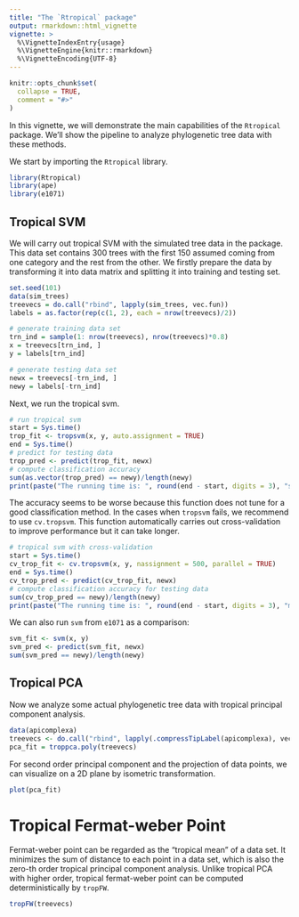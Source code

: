 ```yaml
---
title: "The `Rtropical` package"
output: rmarkdown::html_vignette
vignette: >
  %\VignetteIndexEntry{usage}
  %\VignetteEngine{knitr::rmarkdown}
  %\VignetteEncoding{UTF-8}
---
```


```r
knitr::opts_chunk$set(
  collapse = TRUE,
  comment = "#>"
)
``` 

In this vignette, we will demonstrate the main capabilities of the `Rtropical` package. We'll show the pipeline to analyze phylogenetic tree data with these methods. 

We start by importing the `Rtropical` library.

```r
library(Rtropical)
library(ape)
library(e1071)
```


## Tropical SVM   

We will carry out tropical SVM with the simulated tree data in the package. This data set contains 300 trees with the first 150 assumed coming from one category and the rest from the other. We firstly prepare the data by transforming it into data matrix and splitting it into training and testing set.
```r
set.seed(101)
data(sim_trees)
treevecs = do.call("rbind", lapply(sim_trees, vec.fun))
labels = as.factor(rep(c(1, 2), each = nrow(treevecs)/2))

# generate training data set
trn_ind = sample(1: nrow(treevecs), nrow(treevecs)*0.8)
x = treevecs[trn_ind, ]
y = labels[trn_ind]

# generate testing data set
newx = treevecs[-trn_ind, ]
newy = labels[-trn_ind]
``` 

Next, we run the tropical svm.
```r
# run tropical svm
start = Sys.time()
trop_fit <- tropsvm(x, y, auto.assignment = TRUE)
end = Sys.time()
# predict for testing data
trop_pred <- predict(trop_fit, newx)
# compute classification accuracy
sum(as.vector(trop_pred) == newy)/length(newy)
print(paste("The running time is: ", round(end - start, digits = 3), "s", sep = ""))
``` 
The accuracy seems to be worse because this function does not tune for a good classification method. In the cases when `tropsvm` fails, we recommend to use `cv.tropsvm`. This function automatically carries out cross-validation to improve performance but it can take longer.
```r
# tropical svm with cross-validation
start = Sys.time()
cv_trop_fit <- cv.tropsvm(x, y, nassignment = 500, parallel = TRUE)
end = Sys.time()
cv_trop_pred <- predict(cv_trop_fit, newx)
# compute classification accuracy for testing data
sum(cv_trop_pred == newy)/length(newy)
print(paste("The running time is: ", round(end - start, digits = 3), "min", sep = ""))
``` 
We can also run `svm` from `e1071` as a comparison:
```r
svm_fit <- svm(x, y)
svm_pred <- predict(svm_fit, newx)
sum(svm_pred == newy)/length(newy)
```


## Tropical PCA

Now we analyze some actual phylogenetic tree data with tropical principal component analysis.
```r
data(apicomplexa)
treevecs <- do.call("rbind", lapply(.compressTipLabel(apicomplexa), vec.fun))
pca_fit = troppca.poly(treevecs)
``` 

For second order principal component and the projection of data points, we can visualize on a 2D plane by isometric transformation.
```r
plot(pca_fit)
``` 

# Tropical Fermat-weber Point  

Fermat-weber point can be regarded as the "tropical mean" of a data set. It minimizes the sum of distance to each point in a data set, which is also the zero-th order tropical principal component analysis. Unlike tropical PCA with higher order, tropical fermat-weber point can be computed deterministically by `tropFW`. 
```r
tropFW(treevecs)
```
